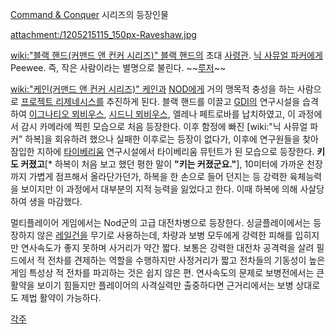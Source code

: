 [[Command & Conquer]] 시리즈의 등장인물 

attachment:/1205215115_150px-Raveshaw.jpg

[[wiki:"블랙 핸드(커맨드 앤 컨커 시리즈)" 블랙 핸드]]의 초대 [[사령관]]. [[닉 사뮤얼 파커]]에게 Peewee. 즉, 작은 사람이라는 별명으로 불린다. ~~[[루저]]~~

[[wiki:"케인(커맨드 앤 컨커 시리즈)" 케인]]과 [[NOD]]에게 거의 맹목적 충성을 하는 사람으로 [[프로젝트 리제네시스]]를 추진하게 된다. 블랙 핸드를 이끌고 [[GDI]]의 연구시설을 습격하여 [[이그나티오 뫼비우스]], [[시드니 뫼비우스]], 엘레나 페트로바를 납치하였고, 이 과정에서 감시 카메라에 찍힌 모습으로 처음 등장한다. 
이후 함정에 빠진 [wiki:"닉 사뮤얼 파커" 하복]을 회유하려 했으나 실패한 이후로는 등장이 없다가, 이후에 연구원들을 찾아 잠입한 지하에 [[타이베리움]] 연구시설에서 타이베리움 뮤턴트가 된 모습으로 등장한다. '''키도 커졌고'''[* 하복이 처음 보고 했던 평한 말이 '''"키는 커졌군요."'''], 10미터에 가까운 천장까지 가볍게 점프해서 올라단가던가, 하복을 한 손으로 들어 던지는 등 강력한 육체능력을 보이지만 이 과정에서 대부분의 지적 능력을 잃었다고 한다. 이때 하복에 의해 사살당하여 생을 마감했다.

멀티플레이어 게임에서는 Nod군의 고급 대전차병으로 등장한다. 싱글플레이에서는 등장하지 않은 [[레일건]]을 무기로 사용하는데, 차량과 보병 모두에게 강력한 피해를 입히지만 연사속도가 좋지 못하며 사거리가 약간 짧다. 보통은 강력한 대전차 공격력을 살려 필드에서 적 전차를 견제하는 역할을 수행하지만 사정거리가 짧고 전차들의 기동성이 높은 게임 특성상 적 전차를 파괴하는 것은 쉽지 않은 편. 연사속도의 문제로 보병전에서는 큰 활약을 보이기 힘들지만 플레이어의 사격실력만 출중하다면 근거리에서는 보병 상대로도 제법 활약이 가능하다.

[[각주]]
